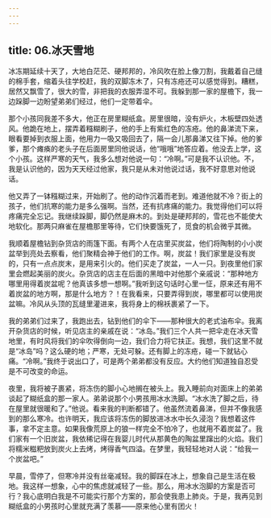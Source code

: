 ```yaml
---
---
---
```

title: 06.冰天雪地
---




冰冻期延续十天了，大地白茫茫、硬邦邦的，冷风吹在脸上像刀割，我戴着自己缝的棉手套，缩着头往学校赶，我的双脚冻木了，只有冻疮还可以感觉得到。糟糕，居然又飘雪了，很大的雪，非把我的衣服弄湿不可。我躲到那一家的屋檐下，我一边跺脚一边盼望弟弟们经过，他们一定带着伞。

那个小孩同我差不多大，他正在房里糊纸盒。房里很暗，没有炉火，木板壁四处透风。他跪在地上，摆弄着糨糊刷子，他的手上有紫红色的冻疮。他的鼻涕流下来，眼看要掉到衣服上面，他用力一吸又吸回去了，隔一会儿那鼻涕又往下掉。他的爹爹，那个瘫痪的老头子在后面房里同他说话，他“哦哦”地答应着。他没去上学，这个小孩。这样严寒的天气，我多么想对他说一句：“冷啊。”可是我不认识他。不，我是认识他的，因为天天经过他家，我只是从未对他说过话，我不好意思对他说话。

他又弄了一钵糨糊过来，开始刷了。他的动作沉着而老到。难道他就不冷？街上的孩子，他们抗寒的能力是多么强啊。当然，还有抗疼痛的能力。我觉得他们可以将疼痛完全忘记。我继续跺脚，脚仍然是麻木的。到处是硬邦邦的，雪花也不能使大地软化。那两只麻雀在屋檐那里等待，它们快要饿死了，觅食的机会微乎其微。

我顺着屋檐钻到杂货店的雨篷下面。有两个人在店里买炭盆，他们将陶制的小小炭盆举到亮处去察看，他们聚精会神于他们的工作。啊，炭盆！我们家里是没有炭的，只有一点点炭末，是用来引火的。他们买走了炭盆，一人一只。到夜里他们家里会燃起美丽的炭火。杂货店的店主在后面的黑暗中对他那个亲戚说：“那种地方哪里用得着炭盆呢？他真该多想一想啊。”我听到这句话时心里一怔，原来还有用不着炭盆的地方啊，那是什么地方？！在我看来，只要弄得到炭，哪里都可以使用炭盆嘛。冷风从头顶的瓦缝里灌进来，我将身上的棉袄裹紧了一下。

我的弟弟们过来了，我跑出去，钻到他们的伞下——那种很大的老式油布伞。我离开杂货店的时候，听见店主的亲戚在说：“冰岛。”我们三个人共一把伞走在冰天雪地里，有时风将我们的伞吹得倒向一边，我们合力将它扶正。我想，我们这里不就是“冰岛”吗？这么硬的地；严寒，无处可躲。还有脚上的冻疮，碰一下就钻心痛。“冷啊。”我终于说出口了，可是两个弟弟都没有反应。大约他们知道独自忍受是不可改变的命运。

夜里，我将被子裹紧，将冻伤的脚小心地搁在被头上。我入睡前向对面床上的弟弟谈起了糊纸盒的那一家人。弟弟说那个小男孩用冰水洗脚。“冰水洗了脚之后，待在屋里就很暖和了。”他说。看来我的判断都错了。他虽然流着鼻涕，但并不像我感到的那么寒冷。也许明天，我应该将冻伤的脚放进冰水中长久浸泡？我想着这件事，拿不定主意。如果我像荒原上的狼一样完全不怕冷了，也就用不着炭盆了。我们家有一个旧炭盆，我依稀记得在我婴儿时代从那黄色的陶盆里蹿出的火焰。我们将糯米糍粑放到炭火上去烤，烤得香气四溢。在梦里，我轻轻地对人说：“给我一个炭盆吧。”

早晨，雪停了，但寒冷并没有丝毫减轻。我的脚踩在冰上，想象自己是生活在极地。我这样一想象，心中的焦虑就减轻了一些。那么，用冰水泡脚的方案是否可行？我心底明白我是不可能实行那个方案的，那会使我患上肺炎。于是，我再见到糊纸盒的小男孩时心里就充满了羡慕——原来他心里有团火！